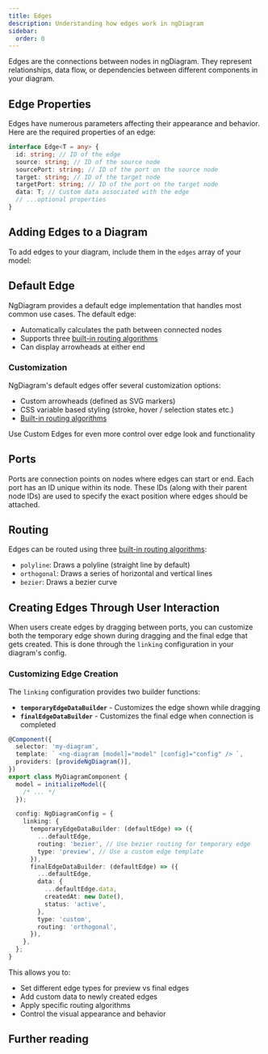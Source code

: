 ```yaml
---
title: Edges
description: Understanding how edges work in ngDiagram
sidebar:
  order: 0
---
```



Edges are the connections between nodes in ngDiagram. They represent relationships, data flow, or dependencies between different components in your diagram.

## Edge Properties

Edges have numerous parameters affecting their appearance and behavior.
Here are the required properties of an edge:

```typescript
interface Edge<T = any> {
  id: string; // ID of the edge
  source: string; // ID of the source node
  sourcePort: string; // ID of the port on the source node
  target: string; // ID of the target node
  targetPort: string; // ID of the port on the target node
  data: T; // Custom data associated with the edge
  // ...optional properties
}
```

<LinkCard
  icon="list-format"
  title="Edge API"
  href="/docs/api/types/edge"
  description="See detailed edge properties reference"
/>

## Adding Edges to a Diagram

To add edges to your diagram, include them in the `edges` array of your model:

<CodeSnippet relativePath="edges/edges/diagram.component.ts" sectionId="adding-edges" />

## Default Edge

NgDiagram provides a default edge implementation that handles most common use cases. The default edge:

- Automatically calculates the path between connected nodes
- Supports three [built-in routing algorithms](/docs/internals/edges/routing)
- Can display arrowheads at either end

### Customization

NgDiagram's default edges offer several customization options:

- Custom arrowheads (defined as SVG markers)
- CSS variable based styling (stroke, hover / selection states etc.)
- [Built-in routing algorithms](/docs/internals/edges/routing)


<DefaultEdge />

<CodeSnippet relativePath="edges/edges/default-edge/diagram.component.ts" />

Use Custom Edges for even more control over edge look and functionality

<LinkCard
  title="Custom Edges"
  href="/docs/internals/edges/custom-edges"
  description="Provide your edges with unique styles and behaviors"
/>

<LinkCard title="Arrowheads" href="/docs/internals/edges/arrowheads" description="Create custom arrowheads" />

## Ports

Ports are connection points on nodes where edges can start or end.
Each port has an ID unique within its node.
These IDs (along with their parent node IDs) are used to specify the exact position where edges should be attached.

<CodeSnippet relativePath="edges/edges/diagram.component.ts" sectionId="ports" />

<LinkCard
  title="Ports"
  href="/docs/internals/nodes/ports"
  description="Read more about ports and how they work in ngDiagram"
/>

## Routing

Edges can be routed using three [built-in routing algorithms](/docs/internals/edges/routing):

- `polyline`: Draws a polyline (straight line by default)
- `orthogonal`: Draws a series of horizontal and vertical lines
- `bezier`: Draws a bezier curve


<Routing />

<LinkCard
  title="Routing"
  href="/docs/internals/edges/routing"
  description="Learn about routing algorithms and how to customize them in ngDiagram"
/>

## Creating Edges Through User Interaction

When users create edges by dragging between ports, you can customize both the temporary edge shown during dragging and the final edge that gets created. This is done through the `linking` configuration in your diagram's config.

### Customizing Edge Creation

The `linking` configuration provides two builder functions:

- **`temporaryEdgeDataBuilder`** - Customizes the edge shown while dragging
- **`finalEdgeDataBuilder`** - Customizes the final edge when connection is completed

```typescript
@Component({
  selector: 'my-diagram',
  template: ` <ng-diagram [model]="model" [config]="config" /> `,
  providers: [provideNgDiagram()],
})
export class MyDiagramComponent {
  model = initializeModel({
    /* ... */
  });

  config: NgDiagramConfig = {
    linking: {
      temporaryEdgeDataBuilder: (defaultEdge) => ({
        ...defaultEdge,
        routing: 'bezier', // Use bezier routing for temporary edge
        type: 'preview', // Use a custom edge template
      }),
      finalEdgeDataBuilder: (defaultEdge) => ({
        ...defaultEdge,
        data: {
          ...defaultEdge.data,
          createdAt: new Date(),
          status: 'active',
        },
        type: 'custom',
        routing: 'orthogonal',
      }),
    },
  };
}
```

This allows you to:

- Set different edge types for preview vs final edges
- Add custom data to newly created edges
- Apply specific routing algorithms
- Control the visual appearance and behavior

## Further reading

<LinkCard
  title="Labels"
  href="/docs/internals/edges/labels"
  description="See how to add labels to edges in ngDiagram"
/>
